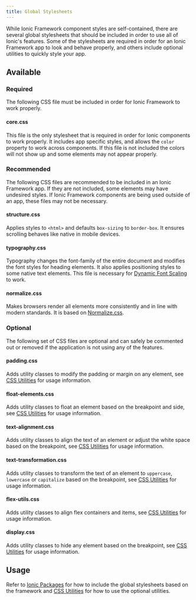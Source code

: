```yaml
---
title: Global Stylesheets
---
```


<head>
  <title>Global Stylesheet: Styled CSS Component Options for Ionic Apps</title>
  <meta
    name="description"
    content="While Ionic component styles are self-contained, there are several global stylesheets and CSS options to include to utilize all features. Read to learn more."
  />
</head>

While Ionic Framework component styles are self-contained, there are several global stylesheets that should be included in order to use all of Ionic's features. Some of the stylesheets are required in order for an Ionic Framework app to look and behave properly, and others include optional utilities to quickly style your app.

## Available

### Required

The following CSS file must be included in order for Ionic Framework to work properly.

#### core.css

This file is the only stylesheet that is required in order for Ionic components to work properly. It includes app specific styles, and allows the `color` property to work across components. If this file is not included the colors will not show up and some elements may not appear properly.

### Recommended

The following CSS files are recommended to be included in an Ionic Framework app. If they are not included, some elements may have undesired styles. If Ionic Framework components are being used outside of an app, these files may not be necessary.

#### structure.css

Applies styles to `<html>` and defaults `box-sizing` to `border-box`. It ensures scrolling behaves like native in mobile devices.

#### typography.css

Typography changes the font-family of the entire document and modifies the font styles for heading elements. It also applies positioning styles to some native text elements. This file is necessary for [Dynamic Font Scaling](./dynamic-font-scaling) to work.

#### normalize.css

Makes browsers render all elements more consistently and in line with modern standards. It is based on [Normalize.css](https://necolas.github.io/normalize.css/).

### Optional

The following set of CSS files are optional and can safely be commented out or removed if the application is not using any of the features.

#### padding.css

Adds utility classes to modify the padding or margin on any element, see [CSS Utilities](css-utilities.mdx#content-space) for usage information.

#### float-elements.css

Adds utility classes to float an element based on the breakpoint and side, see [CSS Utilities](css-utilities.mdx#element-placement) for usage information.

#### text-alignment.css

Adds utility classes to align the text of an element or adjust the white space based on the breakpoint, see [CSS Utilities](css-utilities.mdx#text-alignment) for usage information.

#### text-transformation.css

Adds utility classes to transform the text of an element to `uppercase`, `lowercase` or `capitalize` based on the breakpoint, see [CSS Utilities](css-utilities.mdx#text-transformation) for usage information.

#### flex-utils.css

Adds utility classes to align flex containers and items, see [CSS Utilities](css-utilities.mdx#flex-properties) for usage information.

#### display.css

Adds utility classes to hide any element based on the breakpoint, see [CSS Utilities](css-utilities.mdx#element-display) for usage information.

## Usage

Refer to [Ionic Packages](../intro/cdn.mdx) for how to include the global stylesheets based on the framework and [CSS Utilities](css-utilities.mdx) for how to use the optional utilities.
